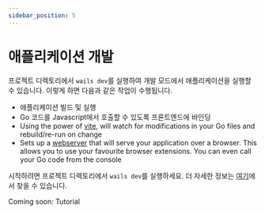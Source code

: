 ```yaml
---
sidebar_position: 5
---
```


# 애플리케이션 개발

프로젝트 디렉토리에서 `wails dev`를 실행하여 개발 모드에서 애플리케이션을 실행할 수 있습니다. 이렇게 하면 다음과 같은 작업이 수행됩니다.

- 애플리케이션 빌드 및 실행
- Go 코드를 Javascript에서 호출할 수 있도록 프론트엔드에 바인딩
- Using the power of [vite](https://vitejs.dev/), will watch for modifications in your Go files and rebuild/re-run on change
- Sets up a [webserver](http://localhost:34115) that will serve your application over a browser. This allows you to use your favourite browser extensions. You can even call your Go code from the console

시작하려면 프로젝트 디렉토리에서 `wails dev`를 실행하세요. 더 자세한 정보는 [여기](../reference/cli.mdx#dev)에서 찾을 수 있습니다.

Coming soon: Tutorial
